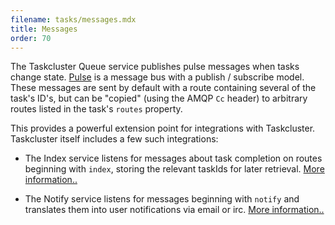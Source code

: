 ```yaml
---
filename: tasks/messages.mdx
title: Messages
order: 70
---
```


The Taskcluster Queue service publishes pulse messages when tasks change state.
[Pulse](/docs/manual/design/apis/pulse) is a message bus with a publish /
subscribe model.  These messages are sent by default with a route containing
several of the task's ID's, but can be "copied" (using the AMQP `Cc` header) to
arbitrary routes listed in the task's `routes` property.

This provides a powerful extension point for integrations with Taskcluster.
Taskcluster itself includes a few such integrations:

* The Index service listens for messages about task completion on routes
  beginning with `index`, storing the relevant taskIds for later retrieval.
  [More information..](/docs/reference/core/index)

* The Notify service listens for messages beginning with `notify` and
  translates them into user notifications via email or irc.  [More
  information..](/docs/reference/core/notify)
